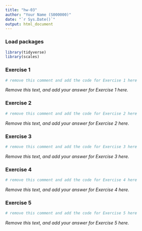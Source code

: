 ```yaml
---
title: "hw-03"
author: "Your Name (S000000)"
date: "`r Sys.Date()`"
output: html_document
---
```


### Load packages

```r
library(tidyverse)
library(scales)
```

### Exercise 1

```r
# remove this comment and add the code for Exercise 1 here

```


_Remove this text, and add your answer for Exercise 1 here._

### Exercise 2

```r
# remove this comment and add the code for Exercise 2 here

```


_Remove this text, and add your answer for Exercise 2 here._

### Exercise 3

```r
# remove this comment and add the code for Exercise 3 here

```


_Remove this text, and add your answer for Exercise 3 here._

### Exercise 4

```r
# remove this comment and add the code for Exercise 4 here

```


_Remove this text, and add your answer for Exercise 4 here._

### Exercise 5

```r
# remove this comment and add the code for Exercise 5 here

```


_Remove this text, and add your answer for Exercise 5 here._

